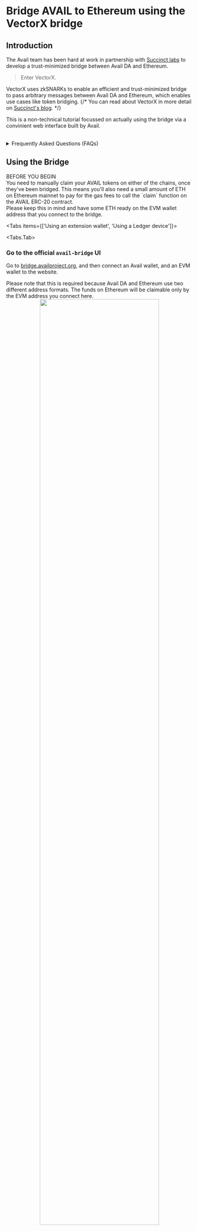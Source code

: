 

# Bridge AVAIL to Ethereum using the VectorX bridge

## Introduction

The Avail team has been hard at work in partnership with [Succinct labs](https://succinct.xyz/)
to develop a trust-minimized bridge between Avail DA and Ethereum.

> Enter VectorX.

VectorX uses zkSNARKs to enable an efficient and trust-minimized bridge to pass arbitrary messages
between Avail DA and Ethereum, which enables use cases like token bridging.
{/* You can read about VectorX in more detail on [Succinct's blog](https://blog.succinct.xyz/vector-x/). */}

This is a non-technical tutorial focussed on actually using the bridge via a convinient web interface built by Avail.

<br/>
<details className="border p-3 rounded-md bg-[#EFF6FF] border-[#] hover:!bg-[#EFF6FF]">
     <summary>Frequently Asked Questions (FAQs)</summary>

1. Will my bridged tokens automatically appear in my wallet on the other side?
        - No.<br/>
        Your funds will take a couple of hours to bridge, following which you need to go to the bridge UI once again and manually
        claim your AVAIL tokens on the other side.

2. Which chain should I claim from?
        - The Avail bridge UI currently only supports bridging AVAIL tokens between Avail DA and Ethereum.
        If you initiate the bridging process from Avail DA and want to claim your AVAIL tokens on Ethereum, you need to go to `Transactions` tab and claim AVAIL by
        making sure your EVM wallet is connected to **Ethereum mainnet**, and clicking the `Claim Ready` button.
        Conversely, if you initiate the bridging process from Ethereum and want to claim your AVAIL tokens on Avail DA, 
        make sure your Avail wallet is connected to **Avail DA mainnet**, and click the `Claim Ready` button.

3. I am not able to claim tokens even though a lot of time has passed?
        - Please note that while users may be facing some bugs in the bridge UI, user funds are 100% safe will
        be claimable soon. We are working on brushing up the UI and will fix all the bugs soon.

4. Will I need funds on the chain where I am claiming my tokens?
        - Yes, since you're effectively executing a transaction on the chain where you're claiming your tokens.
        This means if you're bridging from Avail DA to Ethereum, you will need some ETH on Ethereum mainnet.
        On the other hand, if you're bridging from Ethereum to Avail DA, you will need some AVAIL on Avail DA mainnet.

5. What if I have submitted a `claim` transaction on the wrong network?
        - We have received some reports of an edge-case where it is possible for users to sign the claim transaction
        on an EVM network like `Avalanche` through our UI. Please note that this is a bug, and users should
        only sign transactions on Avail DA or Ethereum mainnet.
        If you have signed a transaction on the wrong network, you might need to clear the bridge UI's cache data
        in your browser.
        You can find instructions on how to clear cache for a particular website [in this blog](https://support.breezechms.com/hc/en-us/articles/4402756658839-Google-Chrome-Clearing-Cache-and-Cookies-for-Specific-Sites).

</details>

## Using the Bridge

<Callout type="warning">
BEFORE YOU BEGIN<br/>
You need to manually claim your AVAIL tokens on either of the chains, once they've been bridged.
This means you'll also need a small amount of ETH on Ethereum mainnet to pay for the gas fees to call the `claim`
function on the AVAIL ERC-20 contract.<br/>
Please keep this in mind and have some ETH ready on the EVM wallet address that you connect to the bridge.
</Callout>

<Tabs items={['Using an extension wallet', 'Using a Ledger device']}>

<Tabs.Tab>
<Steps>

### Go to the official `avail-bridge` UI

Go to [bridge.availproject.org](https://bridge.availproject.org/), and then connect an Avail wallet,
and an EVM wallet to the website.

<Callout type="info">
Please note that this is required because Avail DA and Ethereum use two different address formats.
The funds on Ethereum will be claimable only by the EVM address you connect here.
</Callout>
<br/>
<div align="center">
    <img src="/img/bridge-ui/ui.png" width="80%" height="80%"/>
</div>

### Initiate the bridging, and wait!

Bridging AVAIL from Avail DA to Ethereum typically takes 1-2 hours.
You can check the `Transactions` tab in the UI to see the status of your transaction.
Wait for the transaction status to change to `Claim Ready`.
<br/>
<div align="center">
        <img src="/img/bridge-ui/claim-ready.png" width="80%" height="80%"/>
</div>

### Claim your funds

You will need to manually claim `AVAIL` on Ethereum with the same EVM address you connected earlier. used in `step 1`.
Click on `Claim Ready` and approve the transaction in your wallet.
Your AVAIL tokens on Ethereum mainnet will then be transferred to your account.

<Callout type="info">
Please note that you are executing a transaction on Ethereum in this step, so you will need to have some ETH in your wallet to pay for the gas fees.
</Callout>

<br/>
<div align="center">
        <img src="/img/bridge-ui/previous-history.png" width="80%" height="80%"/>
</div>

</Steps>

<Callout type="info">
This exact process can be reversed to bridge AVAIL from Ethereum to Avail DA.
</Callout>

</Tabs.Tab>

<Tabs.Tab>

<Steps>

### Make sure you have a Ledger device ready

If you need instructions on how to get started with a ledger device, please refer to our docs.

1. [Set up a new ledger device](/user-guides/ledger-avail#set-up-your-ledger-from-scratch)
2. [Connect a ledger account to your Subwallet/Talisman extension wallet](/user-guides/ledger-avail#add-your-ledger-account-to-an-extension-wallet)

### Click on the `Connect` button in the Bridge ui & select your preferred wallet

<br/>
<div align="center">
<img src="/img/ledger-bridge/ledger-bridge-1.png" align="center" width="60%" /> 
</div>

### Select your ledger account from within your wallet

<Callout type="info">
1. Please note that you need to have the `Avail` app installed on your ledger device.
2. Your ledger device needs to be unlocked during the entire process.
</Callout>

<br/>
<div align="center">
<img src="/img/ledger-bridge/ledger-bridge-2.png" align="center" width="60%" /> 
</div>

### Connect the selected ledger account to the bridge UI

<br/>
<div align="center">
<img src="/img/ledger-bridge/ledger-bridge-3.png" align="center" width="60%" /> 
</div>

### Fill out the rest of the details and click on `Approve`

1. Specify the amount of AVAIL you want to bridge.
2. Specify the destination address on the other chain, or simply connect an EVM wallet to the bridge UI.
3. Initiate the bridging process.
4. Click on `Approve` in the pop-up window. This will send the transaction to your ledger device.
<br/>
<div align="center">
<img src="/img/ledger-bridge/ledger-bridge-4.png" align="center" width="60%" /> 
</div>

### Approve the bridging transaction on your ledger device

1. Unlock your ledger device.
2. Approve the bridging transaction on your ledger device.
3. Wait for a while, and you should see a transaction confirmation message in the bridge UI.

<br/>
<div align="center">
<img src="/img/ledger-bridge/ledger-bridge-5.png" align="center" width="60%" /> 
</div>

</Steps>

</Tabs.Tab>


</Tabs>
